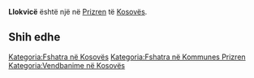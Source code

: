 {{Fshat në 
 | Emri                = Llokvicë
 | EmriAlt                = 
 | NAME_SHORT_FORM=      
 | NAME_GENERIC=      
 | NAME_SORT_NAME_RO=      LLOKVICE
 | FULL_NAME_RO = Llokvicë
 | FULL_NAME_ND_RO=Llokvice
 | SORT_NAME_RG=LLOKVICE
 | FULL_NAME_RG=Llokvicë
 | FULL_NAME_ND_RG=Llokvice
 | SRP_NAME_SHORT_FORM=      
 | SRP_NAME_GENERIC=      
 | SRP_NAME_SORT_NAME_RO=      
 | SRP_FULL_NAME_RO = 
 | SRP_FULL_NAME_ND_RO=
 | SRP_SORT_NAME_RG=
 | SRP_FULL_NAME_RG=
 | SRP_FULL_NAME_ND_RG=
 | Emri (Rasa dhanore) = 
 | Figura              = 
 | Shteti              = Kosovo
 | Komuna              = Prizren
 | Kodi postar         = 
 | Sipërfaqja          = 

 | Popullsia           = 

 | Regj. i popullsisë  = 
 | Dend. e popullsisë  = 
 | Faqja zyrtare       = 
 <!--- Koordinatat ----> 
 | Gjerësia            = 42.171667
 | Gjatësia            = 20.799444
 | Lartësia            = 
}}
'''Llokvicë''' është një [[]] në [[Prizren]] të [[Kosovës]].

<!-- == Gjeografia == -->
<!-- == Historia == -->
<!-- == Demografia == -->
== Shih edhe ==
{{Komuna Prizren}}
{{Kosovo-Administrata-Cung}}

[[Kategoria:Fshatra në Kosovës]]
[[Kategoria:Fshatra në Kommunes Prizren]]
[[Kategoria:Vendbanime në Kosovës]]